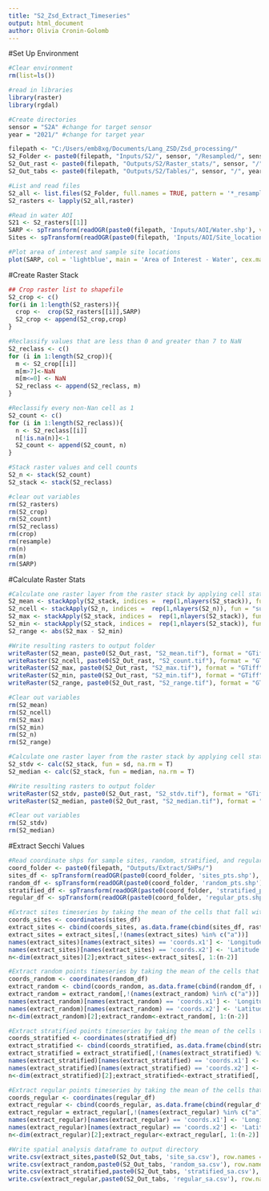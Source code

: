 ---
title: "S2_Zsd_Extract_Timeseries"
output: html_document
author: Olivia Cronin-Golomb
---
#Set Up Environment
```{r}
#Clear environment
rm(list=ls())

#read in libraries
library(raster)
library(rgdal)

#Create directories
sensor = "S2A" #change for target sensor
year = "2021/" #change for target year

filepath <- "C:/Users/emb8xg/Documents/Lang_ZSD/Zsd_processing/"
S2_Folder <- paste0(filepath, "Inputs/S2/", sensor, "/Resampled/", sensor, "_", year)
S2_Out_rast <- paste0(filepath, "Outputs/S2/Raster_stats/", sensor, "/", year)
S2_Out_tabs <- paste0(filepath, "Outputs/S2/Tables/", sensor, "/", year)

#List and read files
S2_all <- list.files(S2_Folder, full.names = TRUE, pattern = '*_resampled.tif')
S2_rasters <- lapply(S2_all,raster)

#Read in water AOI
S21 <- S2_rasters[[1]]
SARP <- spTransform(readOGR(paste0(filepath, 'Inputs/AOI/Water.shp'), verbose = F), crs(S21))
Sites <- spTransform(readOGR(paste0(filepath, 'Inputs/AOI/Site_locations.shp'), verbose = F), crs(S21))

#Plot area of interest and sample site locations
plot(SARP, col = 'lightblue', main = 'Area of Interest - Water', cex.main = 0.75, line = 0.25); plot(Sites, pch = 21, cex = 0.75, col = 'black', bg = 'red', add = T); legend(422000,4109000, legend = c("Sampling Site Locations"), col = 'black', pt.bg = 'red', pch = 21, cex = 0.4, pt.cex = 0.75)

```


#Create Raster Stack
```{r, include = F}
## Crop raster list to shapefile
S2_crop <- c()
for(i in 1:length(S2_rasters)){
  crop <-  crop(S2_rasters[[i]],SARP)
  S2_crop <- append(S2_crop,crop)
}

#Reclassify values that are less than 0 and greater than 7 to NaN
S2_reclass <- c()
for (i in 1:length(S2_crop)){
  m <- S2_crop[[i]]
  m[m>7]<-NaN
  m[m<=0] <- NaN
  S2_reclass <- append(S2_reclass, m)
}

#Reclassify every non-Nan cell as 1
S2_count <- c()
for (i in 1:length(S2_reclass)){
  n <- S2_reclass[[i]]
  n[!is.na(n)]<-1
  S2_count <- append(S2_count, n)
}

#Stack raster values and cell counts
S2_n <- stack(S2_count)
S2_stack <- stack(S2_reclass)

#clear out variables 
rm(S2_rasters)
rm(S2_crop)
rm(S2_count)
rm(S2_reclass)
rm(crop)
rm(resample)
rm(n)
rm(m)
rm(SARP)

```

#Calculate Raster Stats
```{r, include = F}
#Calculate one raster layer from the raster stack by applying cell stats 
S2_mean <- stackApply(S2_stack, indices =  rep(1,nlayers(S2_stack)), fun = "mean", na.rm = T)
S2_ncell <- stackApply(S2_n, indices =  rep(1,nlayers(S2_n)), fun = "sum", na.rm = T)
S2_max <- stackApply(S2_stack, indices =  rep(1,nlayers(S2_stack)), fun = "max", na.rm = T)
S2_min <- stackApply(S2_stack, indices =  rep(1,nlayers(S2_stack)), fun = "min", na.rm = T)
S2_range <- abs(S2_max - S2_min)

#Write resulting rasters to output folder
writeRaster(S2_mean, paste0(S2_Out_rast, "S2_mean.tif"), format = "GTiff", overwrite = T)
writeRaster(S2_ncell, paste0(S2_Out_rast, "S2_count.tif"), format = "GTiff", overwrite = T)
writeRaster(S2_max, paste0(S2_Out_rast, "S2_max.tif"), format = "GTiff", overwrite = T)
writeRaster(S2_min, paste0(S2_Out_rast, "S2_min.tif"), format = "GTiff", overwrite = T)
writeRaster(S2_range, paste0(S2_Out_rast, "S2_range.tif"), format = "GTiff", overwrite = T)

#Clear out variables
rm(S2_mean)
rm(S2_ncell)
rm(S2_max)
rm(S2_min)
rm(S2_n)
rm(S2_range)

#Calculate one raster layer from the raster stack by applying cell stats (more computationally intense so these functions take longer to run)
S2_stdv <- calc(S2_stack, fun = sd, na.rm = T)
S2_median <- calc(S2_stack, fun = median, na.rm = T)

#Write resulting rasters to output folder
writeRaster(S2_stdv, paste0(S2_Out_rast, "S2_stdv.tif"), format = "GTiff", overwrite = T)
writeRaster(S2_median, paste0(S2_Out_rast, "S2_median.tif"), format = "GTiff", overwrite = T)

#Clear out variables
rm(S2_stdv)
rm(S2_median)

```

#Extract Secchi Values
```{r, include = F}
#Read coordinate shps for sample sites, random, stratified, and regular schema
coord_folder <- paste0(filepath, "Outputs/Extract/SHPs/")
sites_df <- spTransform(readOGR(paste0(coord_folder, 'sites_pts.shp'), verbose = F), crs(S21))
random_df <- spTransform(readOGR(paste0(coord_folder, 'random_pts.shp'), verbose = F), crs(S21))
stratified_df <- spTransform(readOGR(paste0(coord_folder, 'stratified_pts.shp'), verbose = F), crs(S21))
regular_df <- spTransform(readOGR(paste0(coord_folder, 'regular_pts.shp'), verbose = F), crs(S21))

#Extract sites timeseries by taking the mean of the cells that fall within a 30m buffer from the site
coords_sites <- coordinates(sites_df)
extract_sites <- cbind(coords_sites, as.data.frame(cbind(sites_df, raster::extract(S2_stack, sites_df, buffer = 30, fun = mean))))
extract_sites = extract_sites[,!(names(extract_sites) %in% c("a"))]
names(extract_sites)[names(extract_sites) == 'coords.x1'] <- 'Longitude'
names(extract_sites)[names(extract_sites) == 'coords.x2'] <- 'Latitude'
n<-dim(extract_sites)[2];extract_sites<-extract_sites[, 1:(n-2)]

#Extract random points timeseries by taking the mean of the cells that fall within a 30m buffer from the site
coords_random <- coordinates(random_df)
extract_random <- cbind(coords_random, as.data.frame(cbind(random_df, raster::extract(S2_stack, random_df, buffer = 30, fun = mean))))
extract_random = extract_random[,!(names(extract_random) %in% c("a"))]
names(extract_random)[names(extract_random) == 'coords.x1'] <- 'Longitude'
names(extract_random)[names(extract_random) == 'coords.x2'] <- 'Latitude'
n<-dim(extract_random)[2];extract_random<-extract_random[, 1:(n-2)]

#Extract stratified points timeseries by taking the mean of the cells that fall within a 30m buffer from the site
coords_stratified <- coordinates(stratified_df)
extract_stratified <- cbind(coords_stratified, as.data.frame(cbind(stratified_df, raster::extract(S2_stack, stratified_df, buffer = 16.4042, fun = mean))))
extract_stratified = extract_stratified[,!(names(extract_stratified) %in% c("a"))]
names(extract_stratified)[names(extract_stratified) == 'coords.x1'] <- 'Longitude'
names(extract_stratified)[names(extract_stratified) == 'coords.x2'] <- 'Latitude'
n<-dim(extract_stratified)[2];extract_stratified<-extract_stratified[, 1:(n-2)]

#Extract regular points timeseries by taking the mean of the cells that fall within a 30m buffer from the site
coords_regular <- coordinates(regular_df)
extract_regular <- cbind(coords_regular, as.data.frame(cbind(regular_df, raster::extract(S2_stack, regular_df, buffer = 30, fun = mean))))
extract_regular = extract_regular[,!(names(extract_regular) %in% c("a"))]
names(extract_regular)[names(extract_regular) == 'coords.x1'] <- 'Longitude'
names(extract_regular)[names(extract_regular) == 'coords.x2'] <- 'Latitude'
n<-dim(extract_regular)[2];extract_regular<-extract_regular[, 1:(n-2)]

#Write spatial analysis dataframe to output directory
write.csv(extract_sites,paste0(S2_Out_tabs, 'site_sa.csv'), row.names = F)
write.csv(extract_random,paste0(S2_Out_tabs, 'random_sa.csv'), row.names = F)
write.csv(extract_stratified,paste0(S2_Out_tabs, 'stratified_sa.csv'), row.names = F)
write.csv(extract_regular,paste0(S2_Out_tabs, 'regular_sa.csv'), row.names = F)

```
